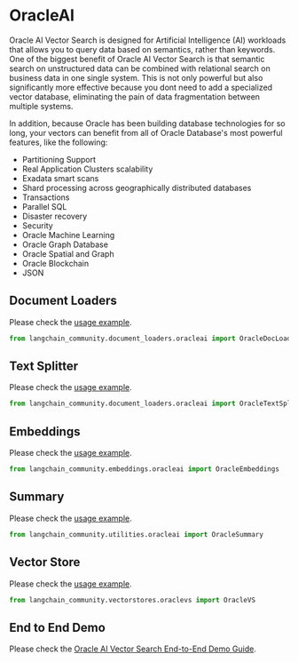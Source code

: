 # OracleAI
Oracle AI Vector Search is designed for Artificial Intelligence (AI) workloads that allows you to query data based on semantics, rather than keywords. One of the biggest benefit of Oracle AI Vector Search is that semantic search on unstructured data can be combined with relational search on business data in one single system.
This is not only powerful but also significantly more effective because you dont need to add a specialized vector database, eliminating the pain of data fragmentation between multiple systems.

In addition, because Oracle has been building database technologies for so long, your vectors can benefit from all of Oracle Database's most powerful features, like the following:

 * Partitioning Support
 * Real Application Clusters scalability
 * Exadata smart scans
 * Shard processing across geographically distributed databases
 * Transactions
 * Parallel SQL
 * Disaster recovery
 * Security
 * Oracle Machine Learning
 * Oracle Graph Database
 * Oracle Spatial and Graph
 * Oracle Blockchain
 * JSON


## Document Loaders

Please check the [usage example](/docs/integrations/document_loaders/oracleai).

```python
from langchain_community.document_loaders.oracleai import OracleDocLoader
```

## Text Splitter

Please check the [usage example](/docs/integrations/document_loaders/oracleai).

```python
from langchain_community.document_loaders.oracleai import OracleTextSplitter
```

## Embeddings

Please check the [usage example](/docs/integrations/text_embedding/oracleai).

```python
from langchain_community.embeddings.oracleai import OracleEmbeddings
```

## Summary

Please check the [usage example](/docs/integrations/tools/oracleai).

```python
from langchain_community.utilities.oracleai import OracleSummary
```

## Vector Store

Please check the [usage example](/docs/integrations/vectorstores/oracle).

```python
from langchain_community.vectorstores.oraclevs import OracleVS
```

## End to End Demo

Please check the [Oracle AI Vector Search End-to-End Demo Guide](https://github.com/langchain-ai/langchain/blob/master/cookbook/oracleai_demo).

